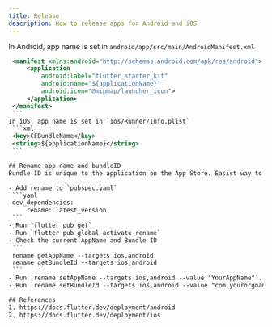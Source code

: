 ```yaml
---
title: Release
description: How to release apps for Android and iOS
---
```

In Android, app name is set in `android/app/src/main/AndroidManifest.xml`
   ```xml
    <manifest xmlns:android="http://schemas.android.com/apk/res/android">
        <application
            android:label="flutter_starter_kit"
            android:name="${applicationName}"
            android:icon="@mipmap/launcher_icon">
        </application>
    </manifest>
    ```
In iOS, app name is set in `ios/Runner/Info.plist`
    ```xml
    <key>CFBundleName</key>
    <string>${applicationName}</string>
    ```

## Rename app name and bundleID
Bundle ID is unique to the application on the App Store. Easist way to update the default bundleID is to use [rename](https://pub.dev/packages/rename) tool.

- Add rename to `pubspec.yaml`
    ```yaml
    dev_dependencies:
        rename: latest_version
    ```
- Run `flutter pub get`
- Run `flutter pub global activate rename`
- Check the current AppName and Bundle ID
    ```
    rename getAppName --targets ios,android
    rename getBundleId --targets ios,android
    ```
- Run `rename setAppName --targets ios,android --value "YourAppName"`. For iOS, this will update the `CFBundleName` in `Info.plist`. For Android, this will update the `android:label` in `AndroidManifest.xml`.
- Run `rename setBundleId --targets ios,android --value "com.yourorgname.yourappname"`. For iOS, this will update the PRODUCT_BUNDLE_IDENTIFIER. For Android, it will update the `applicationId` in app's `build.gradle`.

## References
1. https://docs.flutter.dev/deployment/android
2. https://docs.flutter.dev/deployment/ios
